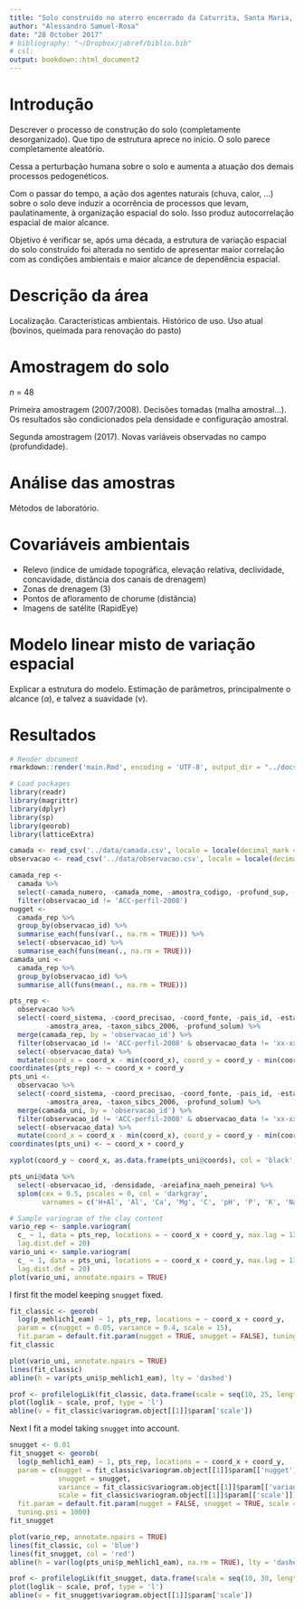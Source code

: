 ```yaml
---
title: "Solo construído no aterro encerrado da Caturrita, Santa Maria, RS"
author: "Alessandro Samuel-Rosa"
date: "28 October 2017"
# bibliography: "~/Dropbox/jabref/biblio.bib"
# csl: 
output: bookdown::html_document2
---
```


# Introdução

Descrever o processo de construção do solo (completamente desorganizado). Que tipo de estrutura aprece no 
início. O solo parece completamente aleatório.

Cessa a perturbação humana sobre o solo e aumenta a atuação dos demais processos pedogenéticos.

Com o passar do tempo, a ação dos agentes naturais (chuva, calor, ...) sobre o solo deve induzir a ocorrência 
de processos que levam, paulatinamente, à organização espacial do solo. Isso produz autocorrelação espacial
de maior alcance.

Objetivo é verificar se, após uma década, a estrutura de variação espacial do solo construído foi alterada no 
sentido de apresentar maior correlação com as condições ambientais e maior alcance de dependência espacial.

# Descrição da área

Localização. Características ambientais. Histórico de uso. Uso atual (bovinos, queimada para renovação do
pasto)

# Amostragem do solo

*n* = 48

Primeira amostragem (2007/2008). Decisões tomadas (malha amostral...). Os resultados são condicionados pela
densidade e configuração amostral.

Segunda amostragem (2017). Novas variáveis observadas no campo (profundidade).

# Análise das amostras

Métodos de laboratório.

# Covariáveis ambientais

* Relevo (indice de umidade topográfica, elevação relativa, declividade, concavidade, distância dos canais
  de drenagem)
* Zonas de drenagem (3)
* Pontos de afloramento de chorume (distância)
* Imagens de satélite (RapidEye)

# Modelo linear misto de variação espacial

Explicar a estrutura do modelo. Estimação de parâmetros, principalmente o alcance ($\alpha$), e talvez a
suavidade ($\nu$).

# Resultados

```r
# Render document
rmarkdown::render('main.Rmd', encoding = 'UTF-8', output_dir = "../docs")
```

```r
# Load packages
library(readr)
library(magrittr)
library(dplyr)
library(sp)
library(georob)
library(latticeExtra)
```

```r
camada <- read_csv('../data/camada.csv', locale = locale(decimal_mark = ','), na = '-', comment = 'unidade')
observacao <- read_csv('../data/observacao.csv', locale = locale(decimal_mark = ','), na = '-', comment = 'unidade')
```

```r
camada_rep <- 
  camada %>% 
  select(-camada_numero, -camada_nome, -amostra_codigo, -profund_sup, -profund_inf) %>% 
  filter(observacao_id != 'ACC-perfil-2008')
nugget <-
  camada_rep %>% 
  group_by(observacao_id) %>% 
  summarise_each(funs(var(., na.rm = TRUE))) %>% 
  select(-observacao_id) %>% 
  summarise_each(funs(mean(., na.rm = TRUE)))
camada_uni <- 
  camada_rep %>% 
  group_by(observacao_id) %>% 
  summarise_all(funs(mean(., na.rm = TRUE)))
```

```r
pts_rep <- 
  observacao %>% 
  select(-coord_sistema, -coord_precisao, -coord_fonte, -pais_id, -estado_id, -municipio_id, -amostra_tipo, -amostra_quanti, 
         -amostra_area, -taxon_sibcs_2006, -profund_solum) %>% 
  merge(camada_rep, by = 'observacao_id') %>% 
  filter(observacao_id != 'ACC-perfil-2008' & observacao_data != 'xx-xx-2007') %>%
  select(-observacao_data) %>% 
  mutate(coord_x = coord_x - min(coord_x), coord_y = coord_y - min(coord_y))
coordinates(pts_rep) <- ~ coord_x + coord_y
pts_uni <- 
  observacao %>% 
  select(-coord_sistema, -coord_precisao, -coord_fonte, -pais_id, -estado_id, -municipio_id, -amostra_tipo, -amostra_quanti, 
         -amostra_area, -taxon_sibcs_2006, -profund_solum) %>%
  merge(camada_uni, by = 'observacao_id') %>% 
  filter(observacao_id != 'ACC-perfil-2008' & observacao_data != 'xx-xx-2007') %>% 
  select(-observacao_data) %>% 
  mutate(coord_x = coord_x - min(coord_x), coord_y = coord_y - min(coord_y))
coordinates(pts_uni) <- ~ coord_x + coord_y
```

```r
xyplot(coord_y ~ coord_x, as.data.frame(pts_uni@coords), col = 'black', pch = 17)
```

```r
pts_uni@data %>% 
  select(-observacao_id, -densidade, -areiafina_naoh_peneira) %>% 
  splom(cex = 0.5, pscales = 0, col = 'darkgray',
        varnames = c('H+Al', 'Al', 'Ca', 'Mg', 'C', 'pH', 'P', 'K', 'Na', 'Sand', 'Clay'))
```

```r
# Sample variogram of the clay content
vario_rep <- sample.variogram(
  c_ ~ 1, data = pts_rep, locations = ~ coord_x + coord_y, max.lag = 130, 
  lag.dist.def = 20)
vario_uni <- sample.variogram(
  c_ ~ 1, data = pts_uni, locations = ~ coord_x + coord_y, max.lag = 130, 
  lag.dist.def = 20)
plot(vario_uni, annotate.npairs = TRUE)
```

I first fit the model keeping `snugget` fixed.

```r
fit_classic <- georob(
  log(p_mehlich1_eam) ~ 1, pts_rep, locations = ~ coord_x + coord_y,
  param = c(nugget = 0.05, variance = 0.4, scale = 15),
  fit.param = default.fit.param(nugget = TRUE, snugget = FALSE), tuning.psi = 1000)
fit_classic
```

```r
plot(vario_uni, annotate.npairs = TRUE)
lines(fit_classic)
abline(h = var(pts_uni$p_mehlich1_eam), lty = 'dashed')
```

```r
prof <- profilelogLik(fit_classic, data.frame(scale = seq(10, 25, length.out = 100)))
plot(loglik ~ scale, prof, type = 'l')
abline(v = fit_classic$variogram.object[[1]]$param['scale'])
```

Next I fit a model taking `snugget` into account.

```r
snugget <- 0.01
fit_snugget <- georob(
  log(p_mehlich1_eam) ~ 1, pts_rep, locations = ~ coord_x + coord_y,
  param = c(nugget = fit_classic$variogram.object[[1]]$param[['nugget']], 
            snugget = snugget, 
            variance = fit_classic$variogram.object[[1]]$param[['variance']] - snugget, 
            scale = fit_classic$variogram.object[[1]]$param[['scale']]),
  fit.param = default.fit.param(nugget = FALSE, snugget = TRUE, scale = TRUE), 
  tuning.psi = 1000)
fit_snugget
```

```r
plot(vario_rep, annotate.npairs = TRUE)
lines(fit_classic, col = 'blue')
lines(fit_snugget, col = 'red')
abline(h = var(log(pts_uni$p_mehlich1_eam), na.rm = TRUE), lty = 'dashed')
```

```r
prof <- profilelogLik(fit_snugget, data.frame(scale = seq(10, 30, length.out = 100)))
plot(loglik ~ scale, prof, type = 'l')
abline(v = fit_snugget$variogram.object[[1]]$param['scale'])
```


